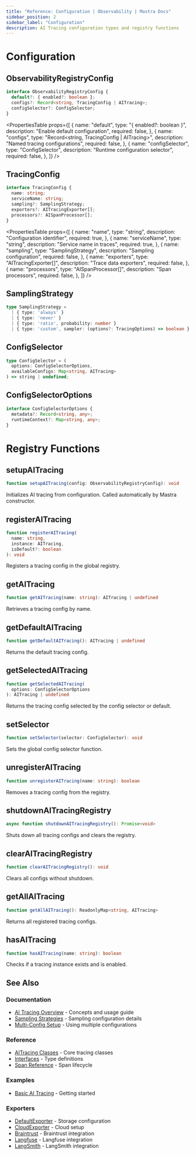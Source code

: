 ```yaml
---
title: "Reference: Configuration | Observability | Mastra Docs"
sidebar_position: 2
sidebar_label: "Configuration"
description: AI Tracing configuration types and registry functions
---
```



# Configuration

## ObservabilityRegistryConfig

```typescript
interface ObservabilityRegistryConfig {
  default?: { enabled?: boolean };
  configs?: Record<string, TracingConfig | AITracing>;
  configSelector?: ConfigSelector;
}
```

<PropertiesTable
  props={[
    {
      name: "default",
      type: "{ enabled?: boolean }",
      description: "Enable default configuration",
      required: false,
    },
    {
      name: "configs",
      type: "Record<string, TracingConfig | AITracing>",
      description: "Named tracing configurations",
      required: false,
    },
    {
      name: "configSelector",
      type: "ConfigSelector",
      description: "Runtime configuration selector",
      required: false,
    },
  ]}
/>

## TracingConfig

```typescript
interface TracingConfig {
  name: string;
  serviceName: string;
  sampling?: SamplingStrategy;
  exporters?: AITracingExporter[];
  processors?: AISpanProcessor[];
}
```

<PropertiesTable
  props={[
    {
      name: "name",
      type: "string",
      description: "Configuration identifier",
      required: true,
    },
    {
      name: "serviceName",
      type: "string",
      description: "Service name in traces",
      required: true,
    },
    {
      name: "sampling",
      type: "SamplingStrategy",
      description: "Sampling configuration",
      required: false,
    },
    {
      name: "exporters",
      type: "AITracingExporter[]",
      description: "Trace data exporters",
      required: false,
    },
    {
      name: "processors",
      type: "AISpanProcessor[]",
      description: "Span processors",
      required: false,
    },
  ]}
/>

## SamplingStrategy

```typescript
type SamplingStrategy =
  | { type: 'always' }
  | { type: 'never' }
  | { type: 'ratio', probability: number }
  | { type: 'custom', sampler: (options?: TracingOptions) => boolean };
```

## ConfigSelector

```typescript
type ConfigSelector = (
  options: ConfigSelectorOptions,
  availableConfigs: Map<string, AITracing>
) => string | undefined;
```

## ConfigSelectorOptions

```typescript
interface ConfigSelectorOptions {
  metadata?: Record<string, any>;
  runtimeContext?: Map<string, any>;
}
```

# Registry Functions

## setupAITracing

```typescript
function setupAITracing(config: ObservabilityRegistryConfig): void
```

Initializes AI tracing from configuration. Called automatically by Mastra constructor.

## registerAITracing

```typescript
function registerAITracing(
  name: string,
  instance: AITracing,
  isDefault?: boolean
): void
```

Registers a tracing config in the global registry.

## getAITracing

```typescript
function getAITracing(name: string): AITracing | undefined
```

Retrieves a tracing config by name.

## getDefaultAITracing

```typescript
function getDefaultAITracing(): AITracing | undefined
```

Returns the default tracing config.

## getSelectedAITracing

```typescript
function getSelectedAITracing(
  options: ConfigSelectorOptions
): AITracing | undefined
```

Returns the tracing config selected by the config selector or default.

## setSelector

```typescript
function setSelector(selector: ConfigSelector): void
```

Sets the global config selector function.

## unregisterAITracing

```typescript
function unregisterAITracing(name: string): boolean
```

Removes a tracing config from the registry.

## shutdownAITracingRegistry

```typescript
async function shutdownAITracingRegistry(): Promise<void>
```

Shuts down all tracing configs and clears the registry.

## clearAITracingRegistry

```typescript
function clearAITracingRegistry(): void
```

Clears all configs without shutdown.

## getAllAITracing

```typescript
function getAllAITracing(): ReadonlyMap<string, AITracing>
```

Returns all registered tracing configs.

## hasAITracing

```typescript
function hasAITracing(name: string): boolean
```

Checks if a tracing instance exists and is enabled.

## See Also

### Documentation
- [AI Tracing Overview](/docs/observability/ai-tracing/overview) - Concepts and usage guide
- [Sampling Strategies](/docs/observability/ai-tracing/overview#sampling-strategies) - Sampling configuration details
- [Multi-Config Setup](/docs/observability/ai-tracing/overview#multi-config-setup) - Using multiple configurations

### Reference
- [AITracing Classes](/reference/observability/ai-tracing/) - Core tracing classes
- [Interfaces](/reference/observability/ai-tracing/interfaces) - Type definitions
- [Span Reference](/reference/observability/ai-tracing/span) - Span lifecycle

### Examples
- [Basic AI Tracing](/examples/observability/basic-ai-tracing) - Getting started

### Exporters
- [DefaultExporter](/reference/observability/ai-tracing/exporters/default-exporter) - Storage configuration
- [CloudExporter](/reference/observability/ai-tracing/exporters/cloud-exporter) - Cloud setup
- [Braintrust](/reference/observability/ai-tracing/exporters/braintrust) - Braintrust integration
- [Langfuse](/reference/observability/ai-tracing/exporters/langfuse) - Langfuse integration
- [LangSmith](/reference/observability/ai-tracing/exporters/langsmith) - LangSmith integration